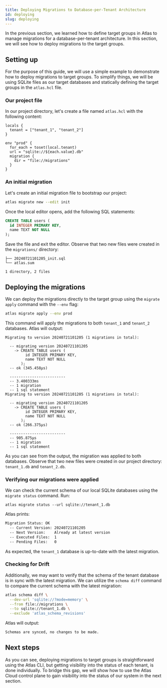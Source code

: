 ```yaml
---
title: Deploying Migrations to Database-per-Tenant Architecture
id: deploying
slug: deploying
---
```

In the previous section, we learned how to define target groups in Atlas to manage migrations for a database-per-tenant
architecture. In this section, we will see how to deploy migrations to the target groups.

## Setting up

For the purpose of this guide, we will use a simple example to demonstrate how to deploy migrations to
target groups. To simplify things, we will be using SQLite files as our target databases and statically
defining the target groups in the `atlas.hcl` file.

### Our project file

In our project directory, let's create a file named `atlas.hcl` with the following content:

```hcl
locals {
  tenant = ["tenant_1", "tenant_2"]
}

env "prod" {
  for_each = toset(local.tenant)
  url = "sqlite://${each.value}.db"
  migration {
    dir = "file://migrations"
  }
}
```

### An initial migration

Let's create an initial migration file to bootstrap our project:

```bash
atlas migrate new --edit init
```

Once the local editor opens, add the following SQL statements:

```sql
CREATE TABLE users (
  id INTEGER PRIMARY KEY,
  name TEXT NOT NULL
);
```

Save the file and exit the editor.  Observe that two new files were created in the `migrations/` directory:

```
├── 20240721101205_init.sql
└── atlas.sum

1 directory, 2 files
```

## Deploying the migrations

We can deploy the migrations directly to the target group using the `migrate apply` command with the `--env` flag:

```bash
atlas migrate apply --env prod
```

This command will apply the migrations to both `tenant_1` and `tenant_2` databases. Atlas will output:

```
Migrating to version 20240721101205 (1 migrations in total):

  -- migrating version 20240721101205
    -> CREATE TABLE users (
         id INTEGER PRIMARY KEY,
         name TEXT NOT NULL
       );
  -- ok (345.458µs)

  -------------------------
  -- 3.400333ms
  -- 1 migration
  -- 1 sql statement
Migrating to version 20240721101205 (1 migrations in total):

  -- migrating version 20240721101205
    -> CREATE TABLE users (
         id INTEGER PRIMARY KEY,
         name TEXT NOT NULL
       );
  -- ok (266.375µs)

  -------------------------
  -- 905.875µs
  -- 1 migration
  -- 1 sql statement
```

As you can see from the output, the migration was applied to both databases. Observe that two new files were created
in our project directory: `tenant_1.db` and `tenant_2.db`.

### Verifying our migrations were applied

We can check the current schema of our local SQLite databases using the `migrate status` command. Run:

```
atlas migrate status --url sqlite://tenant_1.db
```

Atlas prints:

```bash
Migration Status: OK
  -- Current Version: 20240721101205
  -- Next Version:    Already at latest version
  -- Executed Files:  1
  -- Pending Files:   0
```

As expected, the `tenant_1` database is up-to-date with the latest migration.

### Checking for Drift

Additionally, we may want to verify that the schema of the tenant database is in sync with the latest migration. We can
utilize the `schema diff` command to compare the current schema with the latest migration:

```bash
atlas schema diff \
  --dev-url 'sqlite://?mode=memory' \
  --from file://migrations \
  --to sqlite://tenant_1.db \
  --exclude 'atlas_schema_revisions'
```

Atlas will output:

```bash
Schemas are synced, no changes to be made.
```

## Next steps

As you can see, deploying migrations to target groups is straightforward using the Atlas CLI, but getting visibility
into the status of each tenant, is done individually. To bridge this gap, we will show how to use the Atlas Cloud
control plane to gain visibility into the status of our system in the next section.
